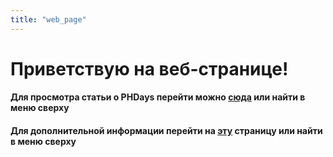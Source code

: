```yaml
---
title: "web_page"
---
```


# Приветствую на веб-странице!

#### Для просмотра статьи о PHDays перейти можно [сюда](https://sanches23rx.github.io/My_Web_Page/about.html) или найти в меню сверху

#### Для дополнительной информации перейти на [эту](https://sanches23rx.github.io/My_Web_Page/dop.html) страницу или найти в меню сверху
